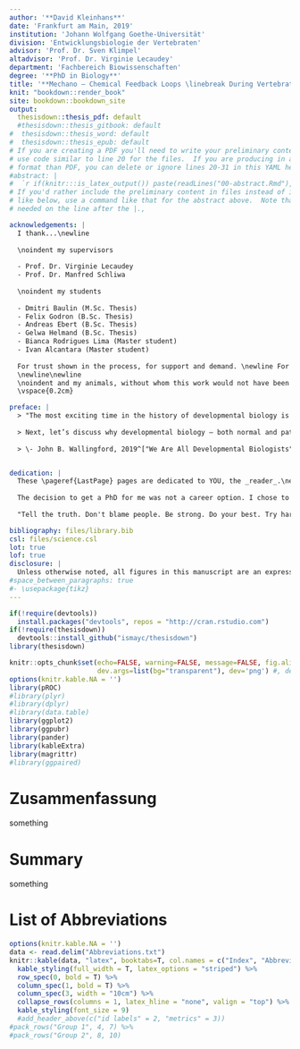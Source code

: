 ```yaml
---
author: '**David Kleinhans**'
date: 'Frankfurt am Main, 2019'
institution: 'Johann Wolfgang Goethe-Universität'
division: 'Entwicklungsbiologie der Vertebraten'
advisor: 'Prof. Dr. Sven Klimpel'
altadvisor: 'Prof. Dr. Virginie Lecaudey'
department: 'Fachbereich Biowissenschaften'
degree: '**PhD in Biology**'
title: '**Mechano – Chemical Feedback Loops \linebreak During Vertebrate Organ Development**'
knit: "bookdown::render_book"
site: bookdown::bookdown_site
output: 
  thesisdown::thesis_pdf: default
  #thesisdown::thesis_gitbook: default
#  thesisdown::thesis_word: default
#  thesisdown::thesis_epub: default
# If you are creating a PDF you'll need to write your preliminary content here or
# use code similar to line 20 for the files.  If you are producing in a different
# format than PDF, you can delete or ignore lines 20-31 in this YAML header.
#abstract: |
#  `r if(knitr:::is_latex_output()) paste(readLines("00-abstract.Rmd"), collapse = '\n  ')`
# If you'd rather include the preliminary content in files instead of inline
# like below, use a command like that for the abstract above.  Note that a tab is 
# needed on the line after the |.,

acknowledgements: |
  I thank...\newline
  
  \noindent my supervisors
  
  - Prof. Dr. Virginie Lecaudey
  - Prof. Dr. Manfred Schliwa
  
  \noindent my students
  
  - Dmitri Baulin (M.Sc. Thesis)
  - Felix Godron (B.Sc. Thesis)
  - Andreas Ebert (B.Sc. Thesis)
  - Gelwa Helmand (B.Sc. Thesis)
  - Bianca Rodrigues Lima (Master student)
  - Ivan Alcantara (Master student)
  
  For trust shown in the process, for support and demand. \newline For their patience, engangement and hard work!
  \newline\newline
  \noindent and my animals, without whom this work would not have been possible.
  \vspace{0.2cm}

preface: |
  > "The most exciting time in the history of developmental biology is right now. Fueled both by new technologies and by new thought from other fields, we are exploding old notions and opening fantastic new horizons in embryology. [...]
  
  > Next, let’s discuss why developmental biology — both normal and pathological — holds such enduring fascination. I see two intertwined explanations. Obviously, it’s the ultimate personal creation story, telling each of us both where we came from and how we were constructed. Less obvious, but perhaps more tantalizing for us scientists, is the sheer complexity of the process. A single cell with a single genome can somehow create trillions of cells in hundreds of radically different types, and those cells can organize themselves into a specific form. The scale of this self-organization process is mind boggling, surely the most amazing of emergent properties."
  
  > \- John B. Wallingford, 2019^["We Are All Developmental Biologists", Developmental Cell, Vol.50, Issue 2, Jul 22, 2019]


dedication: |
  These \pageref{LastPage} pages are dedicated to YOU, the _reader_.\newline
  
  The decision to get a PhD for me was not a career option. I chose to be a scientist because _science_ because I was motivated by its ideals - autonomy, purity and freedom of presupposition (Aristotle) - to offer a solution to many wronggoings in the world. to to me meant I believed it was a reasonable way, the only way,  a better future. Today, even though we are on the verge of becoming a technocracy, society doesn't trust scientific results anymore. This has many reasons.\newline
  
  "Tell the truth. Don't blame people. Be strong. Do your best. Try hard. Forgive. Stay the course." - Bush Senior

bibliography: files/library.bib
csl: files/science.csl
lot: true
lof: true
disclosure: |
  Unless otherwise noted, all figures in this manuscript are an expression of my own creative achievement. Similarities between molecule, protein and signalling models exist and are based on well-known textbooks such as Lodish et al., Molecular Cell Biology, 5th Edt. and Scott F. Gilbert et al., Developmental Biology 11th Edt. 
#space_between_paragraphs: true
#- \usepackage{tikz}
---
```


```r
if(!require(devtools))
  install.packages("devtools", repos = "http://cran.rstudio.com")
if(!require(thesisdown))
  devtools::install_github("ismayc/thesisdown")
library(thesisdown)
```

```r
knitr::opts_chunk$set(echo=FALSE, warning=FALSE, message=FALSE, fig.align='center', 
                      dev.args=list(bg="transparent"), dev='png') #, dev='pdf'
options(knitr.kable.NA = '')
library(pROC)
#library(plyr)
#library(dplyr)
#library(data.table)
library(ggplot2)
library(ggpubr)
library(pander)
library(kableExtra)
library(magrittr)
#library(ggpaired)
```
<!-- You'll need to include the order that you'd like Rmd files to appear in the _bookdown.yml file for
PDF files and also delete the # before rmd_files: there.  You'll want to not include 00(two-hyphens)prelim.Rmd
and 00-abstract.Rmd since they are handled in the YAML above differently for the PDF version.
-->

# Zusammenfassung {.unnumbered}

something

# Summary {.unnumbered}

something

# List of Abbreviations {.unnumbered}

```r
options(knitr.kable.NA = '')
data <- read.delim("Abbreviations.txt")
knitr::kable(data, "latex", booktabs=T, col.names = c("Index", "Abbreviation", "Elaboration"), align=c('c', 'c', 'l')) %>%
  kable_styling(full_width = T, latex_options = "striped") %>%
  row_spec(0, bold = T) %>%
  column_spec(1, bold = T) %>%
  column_spec(3, width = "10cm") %>%
  collapse_rows(columns = 1, latex_hline = "none", valign = "top") %>%
  kable_styling(font_size = 9)
  #add_header_above(c("id labels" = 2, "metrics" = 3))
#pack_rows("Group 1", 4, 7) %>%
#pack_rows("Group 2", 8, 10)
```